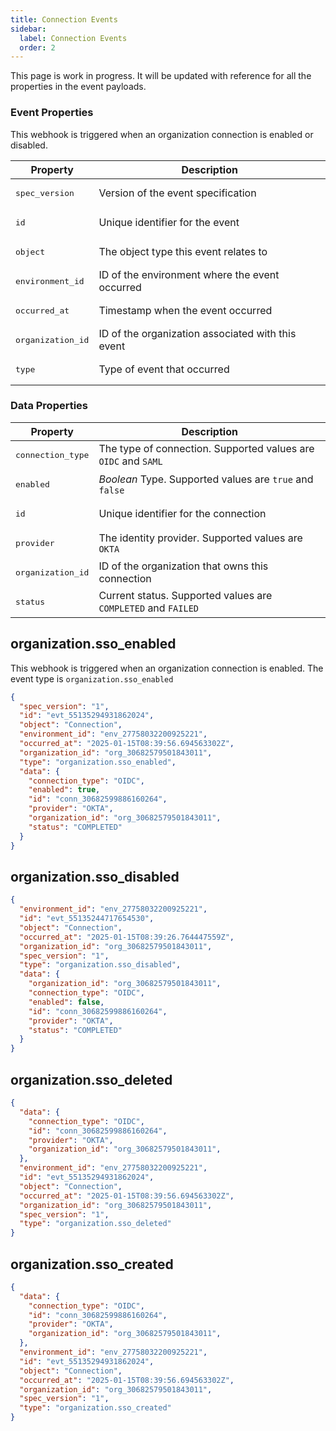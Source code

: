 ```yaml
---
title: Connection Events
sidebar:
  label: Connection Events
  order: 2
---
```



<Aside type="caution">

This page is work in progress. It will be updated with reference for all the properties in the event payloads.

</Aside>

### Event Properties

This webhook is triggered when an organization connection is enabled or disabled.

| Property | Description |
| --- | --- |
| <pre>spec_version</pre> | Version of the event specification |
| <pre>id</pre> | Unique identifier for the event |
| <pre>object</pre> | The object type this event relates to |
| <pre>environment_id</pre> | ID of the environment where the event occurred |
| <pre>occurred_at</pre> | Timestamp when the event occurred |
| <pre>organization_id</pre> | ID of the organization associated with this event |
| <pre>type</pre> | Type of event that occurred |

### Data Properties

| Property | Description |
| --- | --- |
| <pre>connection_type</pre> | The type of connection. Supported values are `OIDC` and `SAML` |
| <pre>enabled</pre> | _Boolean_ Type. Supported values are `true` and `false` |
| <pre>id</pre> | Unique identifier for the connection |
| <pre>provider</pre> | The identity provider. Supported values are `OKTA` |
| <pre>organization_id</pre> | ID of the organization that owns this connection |
| <pre>status</pre> | Current status. Supported values are `COMPLETED` and `FAILED` |


## organization.sso_enabled

This webhook is triggered when an organization connection is enabled. The event type is  `organization.sso_enabled`

```json title="Example organization enabled event"
{
  "spec_version": "1",
  "id": "evt_55135294931862024",
  "object": "Connection",
  "environment_id": "env_27758032200925221",
  "occurred_at": "2025-01-15T08:39:56.694563302Z",
  "organization_id": "org_30682579501843011",
  "type": "organization.sso_enabled",
  "data": {
    "connection_type": "OIDC",
    "enabled": true,
    "id": "conn_30682599886160264",
    "provider": "OKTA",
    "organization_id": "org_30682579501843011",
    "status": "COMPLETED"
  }
}
```
## organization.sso_disabled

```json title="Example organization disabled event"
{
  "environment_id": "env_27758032200925221",
  "id": "evt_55135244717654530",
  "object": "Connection",
  "occurred_at": "2025-01-15T08:39:26.764447559Z",
  "organization_id": "org_30682579501843011",
  "spec_version": "1",
  "type": "organization.sso_disabled",
  "data": {
    "organization_id": "org_30682579501843011",
    "connection_type": "OIDC",
    "enabled": false,
    "id": "conn_30682599886160264",
    "provider": "OKTA",
    "status": "COMPLETED"
  }
}
```


## organization.sso_deleted <Badge text="In Development" variant="danger" />

```json title="Example organization deleted event"
{
  "data": {
    "connection_type": "OIDC",
    "id": "conn_30682599886160264",
    "provider": "OKTA",
    "organization_id": "org_30682579501843011",
  },
  "environment_id": "env_27758032200925221",
  "id": "evt_55135294931862024",
  "object": "Connection",
  "occurred_at": "2025-01-15T08:39:56.694563302Z",
  "organization_id": "org_30682579501843011",
  "spec_version": "1",
  "type": "organization.sso_deleted"
}
```

## organization.sso_created <Badge text="In Development" variant="danger" />

```json title="Example organization created event"
{
  "data": {
    "connection_type": "OIDC",
    "id": "conn_30682599886160264",
    "provider": "OKTA",
    "organization_id": "org_30682579501843011",
  },
  "environment_id": "env_27758032200925221",
  "id": "evt_55135294931862024",
  "object": "Connection",
  "occurred_at": "2025-01-15T08:39:56.694563302Z",
  "organization_id": "org_30682579501843011",
  "spec_version": "1",
  "type": "organization.sso_created"
}

```
